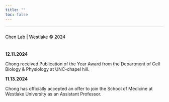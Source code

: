 ```yaml
---
title: ""
toc: false
---
```


<style>
  body {
    background-image: url('images/borderless_blue.jpg');
    background-size: cover;
    background-repeat: no-repeat;
    background-position: center;
  }
</style>

<footer style="background-color: transparent; text-align: left; padding: 10px 0; color: black; font-size: 14px; border-top: 1px solid rgba(0, 0, 0, 0.1);">

Chen Lab \| Westlake © 2024

</footer>

**12.11.2024**

Chong received Publication of the Year Award from the Department of Cell Biology & Physiology at UNC-chapel hill.

**11.13.2024**

Chong has officially accepted an offer to join the School of Medicine at Westlake University as an Assistant Professor.